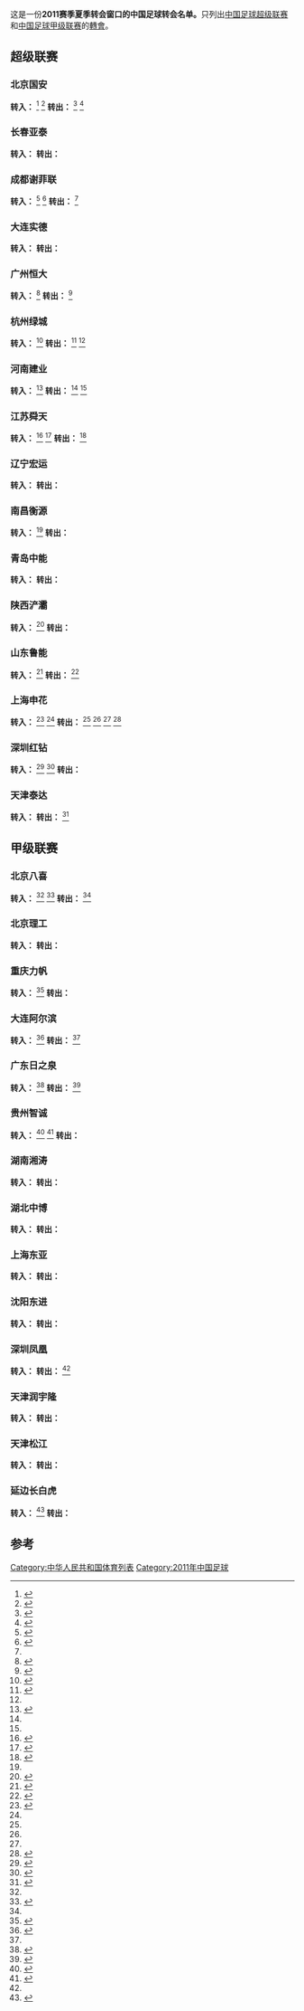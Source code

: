 这是一份'''2011赛季夏季转会窗口的中国足球转会名单。'''只列出[[中国足球超级联赛|中国足球超级联赛]]和[[中国足球甲级联赛|中国足球甲级联赛]]的[[轉會_(足球)|轉會]]。

==超级联赛==

===北京国安===
{{col-begin}}
{{col-2}}
'''转入：'''
{{Fs start}}
{{Fs player|no=40|nat=SEN|name=[[阿达马·弗朗索瓦·塞内|阿达马·弗朗索瓦·塞内]]|pos=DF|other=转入自{{flagicon|POR}} [[维多利亚足球俱乐部|维多利亚足球俱乐部]]}} <ref>{{Cite web |url=http://fcguoan.sina.com.cn/3/2011/0616/416.html |title=北京国安与塞内加尔籍球员阿达马∙弗朗索瓦∙塞内正式签约 |accessdate=2017-01-23 |archive-date=2020-11-22 |archive-url=https://web.archive.org/web/20201122120610/http://fcguoan.sina.com.cn/3/2011/0616/416.html |dead-url=no }}</ref>
{{Fs player|no=41|nat=SEN|name=[[拉德吉·凯塔|拉德吉·凯塔]]|pos=FW|other=租借自{{flagicon|POR}} [[布拉加竞技俱乐部|布拉加竞技俱乐部]]}} <ref name="Ladji Keita">{{Cite web |url=http://sports.sina.com.cn/j/2011-06-30/16365639037.shtml |title=国安高层曝解约罗贝托无违约金 凯塔签半年租借合同 |accessdate=2017-01-23 |archive-date=2020-11-23 |archive-url=https://web.archive.org/web/20201123163058/http://sports.sina.com.cn/j/2011-06-30/16365639037.shtml |dead-url=no }}</ref>
{{Fs end}}
{{col-2}}
'''转出：'''
{{Fs start}}
{{Fs player|no=2|nat=China|name=[[郎征|郎征]]|pos=DF|other=租借到[[南昌衡源|南昌衡源]]}}<ref name="郎征">{{Cite web |url=http://sports.163.com/11/0706/01/788AQSNE00051C89.html |title=郎征转会已获帕切科点头 租借半年扫清价格障碍 |accessdate=2017-01-23 |archive-date=2018-01-15 |archive-url=https://web.archive.org/web/20180115185103/http://sports.163.com/11/0706/01/788AQSNE00051C89.html |dead-url=no }}</ref>
{{Fs player|no=8|nat=Brazil|name=[[罗拔图·卡蒙·菲利克斯|罗拔图]]|pos=FW|other=转会到{{flagicon|POR}} [[吉尔维森特足球俱乐部|吉尔维森特足球俱乐部]]}}
{{Fs player|no=10|nat=Brazil|name=[[戴维·荷西·施华·度·纳斯克曼多|戴维]]|pos=FW|other=租借回归自{{flagicon|Qatar}} [[乌姆沙拉尔体育俱乐部|乌姆沙拉尔]]}}<ref>{{Cite web |url=http://sports.sohu.com/20110504/n280482111.shtml |title=国安正式解约巴西患病外援 戴维归期已过难联系 |accessdate=2017-01-23 |archive-date=2020-09-24 |archive-url=https://web.archive.org/web/20200924123312/https://sports.sohu.com/20110504/n280482111.shtml |dead-url=no }}</ref>
{{Fs player|no=11|nat=China|name=[[闫相闯|闫相闯]]|pos=FW|other=租借到[[大连实德|大连实德]]}}
{{Fs player|no=32|nat=China|name=[[崔宇|崔宇]]|pos=MF|other=租借到[[青岛青科足球俱乐部|青岛青科足球俱乐部]]}}
{{Fs player|no=33|nat=China|name=[[马冲冲|马冲冲]]|pos=DF|other=租借到[[四川足球俱乐部|四川足球俱乐部]]}}

{{Fs end}}
{{col-end}}

===长春亚泰===
{{col-begin}}
{{col-2}}
'''转入：'''
{{Fs start|hidenote=y}}
{{Fs player|no=3|nat=CMR|name=[[莫德斯特·姆巴米|莫德斯特·姆巴米]]|pos=MF|other=租借自[[大连阿尔滨|大连阿尔滨]]}}
{{Fs player|no=14|nat=Colombia|name=[[约华尼·阿雷切亚|约华尼·阿雷切亚]]|pos=FW|other=转入自{{flagicon|Colombia}} [[国民竞技|国民竞技]]}}
{{Fs end}}
{{col-2}}
'''转出：'''
{{Fs start|hidenote=y}}
{{Fs player|no=5|nat=Serbia|name=[[拉多米尔·科科维奇|拉多米尔·科科维奇]]|pos=MF|other=租借回归自{{flagicon|Serbia}} [[拉德足球俱乐部|拉德足球俱乐部]]}}
{{Fs player|no=31|nat=China|name=[[胡熙|胡熙]]|pos=MF|other=租借到[[湖北中博|湖北中博]]}}
{{Fs player|no=37|nat=China|name=[[潘超然|潘超然]]|pos=FW|other=租借到[[南昌衡源|南昌衡源]]}}
{{Fs end}}
{{col-end}}

===成都谢菲联===
{{col-begin}}
{{col-2}}
'''转入：'''
{{Fs start|hidenote=y}}
{{Fs player|no=13|nat=China|name=[[干颖波|干颖波]]|pos=DF|other=自由球员}}
{{Fs player|no=20|nat=Colombia|name=[[哈维尔·安德烈斯·埃斯图皮南·罗梅罗|罗梅罗]]|pos=FW|other=自由球员}}<ref name="成都谢菲联">{{Cite web |url=http://www.sufc.com.cn/Article/ShowInfo.asp?InfoID=2497 |title=成都谢菲联正式引进哥伦比亚前锋罗梅罗 |accessdate=2017-01-23 |archive-date=2011-07-10 |archive-url=https://web.archive.org/web/20110710030543/http://www.sufc.com.cn/Article/ShowInfo.asp?InfoID=2497 |dead-url=yes }}</ref>
{{Fs player|no=38|nat=Malta|name=[[约翰·哈钦森_(足球运动员)|约翰·哈钦森]]|pos=MF|other= 租借自{{flagicon|AUS}} [[中岸水手足球會|中岸水手足球會]]}}<ref>{{Cite web |url=http://www.sufc.com.cn/Article/ShowInfo.asp?InfoID=2504 |title=哈钦森(John Hutchinson)正式加盟成都谢菲联 |accessdate=2017-01-23 |archive-date=2011-09-01 |archive-url=https://web.archive.org/web/20110901175625/http://www.sufc.com.cn/Article/ShowInfo.asp?InfoID=2504 |dead-url=yes }}</ref>
{{Fs player|no=40|nat=China|name=[[热夏提·吾买尔江|热夏提·吾买尔江]]|pos=MF|other=自由球员}}
{{Fs end}}
{{col-2}}
'''转出：'''
{{Fs start|hidenote=y}}
{{Fs player|no=3|nat=China|name=[[刘宇_(足球运动员)|刘宇]]|pos=DF|other=转会到[[江苏舜天足球俱乐部|江苏舜天]] }} <ref name="Liu Yu"/>
{{Fs player|no=9|nat=China|name=[[石俊|石俊]]|pos=FW|other=转会到[[四川足球俱乐部|四川足球俱乐部]]}}
{{Fs player|no=19|nat=Australia|name=[[亚当·克瓦斯尼克|亚当·克瓦斯尼克]]|pos=FW|other=租借期满回归{{flagicon|AUS}} [[中岸水手足球會|中岸水手足球會]]}}
{{Fs player|no=29|nat=China|name=[[宋振瑜|宋振瑜]]|pos=GK|other=转会到[[天津泰达|天津泰达]] }}
{{Fs player|no=-|nat=China|name=[[姜胜|姜胜]]|pos=MF|other=租借到[[湖北中博|湖北中博]] }}
{{Fs end}}
{{col-end}}

===大连实德===
{{col-begin}}
{{col-2}}
'''转入：'''
{{Fs start|hidenote=y}}
{{Fs player|no=41|nat=China|name=[[闫相闯|闫相闯]]|pos=FW|other=租借自[[北京国安|北京国安]]}}
{{Fs player|no=42|nat=Uzbekistan|name=[[穆罗德·霍尔穆哈梅多夫|穆罗德·霍尔穆哈梅多夫]]|pos=DF|other=租借自{{flagicon|Uzbekistan}} [[塔什干棉农足球俱乐部|塔什干棉农足球俱乐部]]}}
{{Fs player|no=43|nat=Brazil|name=[[卡洛斯·阿德里亚诺·索萨·克鲁斯|阿德里亚诺]]|pos=FW|other=转入自{{flagicon|Brazil}} [[富明尼斯足球會|弗卢米嫩塞]]}}
{{Fs end}}
{{col-2}}
'''转出：'''
{{Fs start|hidenote=y}}
{{Fs player|no=16|nat=KOR|name=[[全光真|全光真]]|pos=MF|other=合约结束}}
{{Fs player|no=20|nat=KOR|name=[[金珍圭|金珍圭]]|pos=DF|other=转会到{{flagicon|Japan}} [[甲府风林|甲府风林]] }}
{{Fs end}}
{{col-end}}

===广州恒大===
{{col-begin}}
{{col-2}}
'''转入：'''
{{Fs start|hidenote=y}}
{{Fs player|no=15|nat=ARG|name=[[达里奥·孔卡|达里奥·孔卡]]|pos=MF|other=转入自{{flagicon|BRA}} [[富明尼斯足球會|富明尼斯足球會]]}}<ref>{{Cite web |url=http://www.gzevergrandefc.com/show_content.php?id=1048 |title=孔卡（CONCA）正式加盟广州恒大足球俱乐部 |accessdate=2017-01-23 |archive-date=2011-07-05 |archive-url=https://web.archive.org/web/20110705184106/http://www.gzevergrandefc.com/show_content.php?id=1048 |dead-url=no }}</ref>
{{Fs end}}
{{col-2}}
'''转出：'''
{{Fs start|hidenote=y}}
{{Fs player|no=8|nat=Brazil|name=[[雷纳托·卡贾|雷纳托·卡贾]]|pos=MF|other=租借到{{flagicon|Brazil}} [[邦迪比達體育會|庞特普雷塔]]}} <ref>{{Cite web |url=http://sports.sohu.com/20110717/n313649017.shtml |title=雷纳托60万美元租借回巴西 有机会再为广州效力 |accessdate=2017-01-23 |archive-date=2016-03-04 |archive-url=https://web.archive.org/web/20160304055213/http://sports.sohu.com/20110717/n313649017.shtml |dead-url=no }}</ref>
{{Fs end}}
{{col-end}}

===杭州绿城===
{{col-begin}}
{{col-2}}
'''转入：'''
{{Fs start|hidenote=y}}
{{Fs player|no=41|nat=Honduras|name=[[兰迪·迪亚蒙|兰迪·迪亚蒙]]|pos=FW|other =租借自{{flagicon|Honduras}} [[马拉松竞技|马拉松竞技]]}}<ref name="Rony Flores">{{Cite web |url=http://sports.163.com/11/0703/02/780M7NU100051C89.html |title=绿城敲定洪都拉斯锋线新援 周一讲抵达杭州体检 |accessdate=2017-01-23 |archive-date=2016-03-05 |archive-url=https://web.archive.org/web/20160305014507/http://sports.163.com/11/0703/02/780M7NU100051C89.html |dead-url=no }}</ref>
{{Fs player|no=42|nat=China|name=[[毛剑卿|毛剑卿]]|pos=FW|other=租借自[[陕西浐灞|陕西浐灞]]}}
{{Fs end}}
{{col-2}}
'''转出：'''
{{Fs start|hidenote=y}}
{{Fs player|no=8|nat=China|name=[[李彦_(足球运动员)|李彦]]|pos=MF|other=退役}}<ref name="Li Yan">{{Cite web |url=http://sports.sina.com.cn/greentownfc/news/2011/0623/717.html |title=“我们的李彦”宣布退役 7.16告别赛 |accessdate=2017-01-23 |archive-date=2016-03-04 |archive-url=https://web.archive.org/web/20160304055957/http://sports.sina.com.cn/greentownfc/news/2011/0623/717.html |dead-url=no }}</ref>
{{Fs player|no=10|nat=Uruguay|name=[[马蒂亚斯·马谢罗|马蒂亚斯·马谢罗]]|pos=FW|other=租借回归自{{flagicon|Chile}} [[艾斯潘诺拉联合体育俱乐部|艾斯潘诺拉联合体育俱乐部]]}}<ref name="Rony Flores"/>
{{Fs player|no=22|nat=China|name=[[滕尚坤|滕尚坤]]|pos=GK|other=租借到[[深圳凤凰|深圳凤凰]]}}
{{Fs end}}
{{col-end}}

===河南建业===
{{col-begin}}
{{col-2}}
'''转入：'''
{{Fs start|hidenote=y}}
{{Fs player|no=37|nat=ZAM|name=[[克里斯托弗·卡通戈|克里斯托弗·卡通戈]]|pos=FW|other=转入自{{flagicon|GRE}} [[克桑西竞技俱乐部|克桑西竞技俱乐部]]}}
{{Fs player|no=40|nat=ARG|name=[[马科斯·弗洛雷斯|马科斯·弗洛雷斯]]|pos=MF|other=转入自{{flagicon|AUS}} [[阿德莱德联足球俱乐部|阿德莱德联足球俱乐部]]}}<ref name="河南建业">{{Cite web |url=http://sports.sohu.com/20110630/n312118757.shtml |title=河南队引援基本大功告成 澳超MVP+某国家队队长 |accessdate=2017-01-23 |archive-date=2016-03-04 |archive-url=https://web.archive.org/web/20160304120345/http://sports.sohu.com/20110630/n312118757.shtml |dead-url=no }}</ref>
{{Fs player|no=42|nat=China|name=[[韩超|韩超]]|pos=DF|other=自由球员}}
{{Fs player|no=48|nat=China|name=[[毕津浩|毕津浩]]|pos=FW|other=转入自{{flagicon|Portugal}} [[博維斯塔足球會|博維斯塔足球會]]}}
{{Fs end}}
{{col-2}}
'''转出：'''
{{Fs start|hidenote=y}}
{{Fs player|no=8|nat=Brazil|name=[[蒂亚戈·波蒂瓜|蒂亚戈·波蒂瓜]]|pos=MF|other=租借回归自{{flagicon|BRA}} [[派桑杜体育俱乐部|派桑杜]] }}<ref name="河南建业"/>
{{Fs player|no=22|nat=Brazil|name=[[罗穆洛·马克斯·马塞多|罗穆洛]]|pos=MF|other=合约结束}}<ref name="河南建业"/>
{{Fs end}}
{{col-end}}

===江苏舜天===
{{col-begin}}
{{col-2}}
'''转入：'''
{{Fs start|hidenote=y}}
{{Fs player|no=37|nat=China|name=[[刘宇_(足球运动员)|刘宇]]|pos=DF|other=转入自[[成都谢菲联|成都谢菲联]] }}<ref name="Liu Yu">{{Cite web |url=http://fc.sainty.cn/saintyfootball/doc_detail_show_e.jsp?id=2011629115115515 |title=刘宇加盟国信舜天 球队后场得到补充 |accessdate=2017-01-23 |archive-date=2011-09-05 |archive-url=https://web.archive.org/web/20110905080256/http://fc.sainty.cn/saintyfootball/doc_detail_show_e.jsp?id=2011629115115515 |dead-url=yes }}</ref>
{{Fs player|no=38|nat=Serbia|name=[[亚历山大·耶夫蒂奇|亚历山大·耶夫蒂奇]]|pos=FW|other=转入自{{flagicon|Serbia}} [[贝尔格莱德红星足球俱乐部|贝尔格莱德红星足球俱乐部]]}}
{{Fs player|no=39|nat=Uzbekistan|name=[[卡莫利丁·塔季耶夫|卡莫利丁·塔季耶夫]]|pos=DF|other=转入自{{flagicon|Uzbekistan}} [[塔什干棉农足球俱乐部|塔什干棉农足球俱乐部]]}}<ref>{{Cite web |url=http://sports.sina.com.cn/j/2011-07-05/16395645157.shtml |title=舜天官方透露将签中亚后卫 其两兄弟曾先后效力泰达 |accessdate=2017-01-23 |archive-date=2016-03-04 |archive-url=https://web.archive.org/web/20160304042240/http://sports.sina.com.cn/j/2011-07-05/16395645157.shtml |dead-url=no }}</ref>
{{Fs player|no=40|nat=China|name=[[卢哲宇|卢哲宇]]|pos=GK|other=租借自[[天津泰达|天津泰达]]}}
{{Fs end}}
{{col-2}}
'''转出：'''
{{Fs start|hidenote=y}}
{{Fs player|no=4|nat=AUS|name=[[Alex_Wilkinson|Alex Wilkinson]]|pos=DF|other=租借回归自{{flagicon|AUS}} [[中岸水手足球會|中岸水手足球會]]}}<ref>{{Cite web |url=http://sports.163.com/11/0701/03/77RLUFH600051C89.html |title=威尔金森回国战大连成告别战 舜天将寻外援中卫 |access-date=2017-01-23 |archive-url=https://web.archive.org/web/20121219223317/http://sports.163.com/11/0701/03/77RLUFH600051C89.html |archive-date=2012-12-19 |dead-url=yes }}</ref>
{{Fs player|no=6|nat=China|name=[[郭明月|郭明月]]|pos=MF|other=转会到[[重庆足球俱乐部|重庆足球俱乐部]]}}
{{Fs player|no=19|nat=AUS|name=[[布鲁士·迪捷特|布鲁士·迪捷特]]|pos=FW|other=租借回归自{{flagicon|AUS}} [[阿德莱德联队|阿德莱德联队]]}}
{{Fs player|no=29|nat=China|name=[[刘骥_(足球运动员)|刘骥]]|pos=MF|other=租借到[[贵州智诚|贵州智诚]]}}
{{Fs end}}
{{col-end}}

===辽宁宏运===
{{col-begin}}
{{col-2}}
'''转入：'''
{{Fs start|hidenote=y}}
{{Fs player|no=2|nat=China|name=[[李毅男|李毅男]]|pos=DF|other=转入自[[重庆力帆|重庆力帆]]}}
{{Fs player|no=38|nat=Cameroon|name=[[让·米歇尔·恩朗|让·米歇尔·恩朗]]|pos=FW|other=自由球员}}
{{Fs end}}
{{col-2}}
'''转出：'''
{{Fs start|hidenote=y}}
{{Fs end}}
{{col-end}}

===南昌衡源===
{{col-begin}}
{{col-2}}
'''转入：'''
{{Fs start|hidenote=y}}
{{Fs player|no=4|nat=China|name=[[郎征|郎征]]|pos=DF|other=租借自[[北京国安|北京国安]]}}<ref name="郎征"/>
{{Fs player|no=9|nat=Brazil|name=[[保罗·罗伯托·多卡莫|多卡莫]]|pos=FW|other=租借自{{flagicon|Brazil}} [[博阿竞技俱乐部|博阿竞技俱乐部]]}}
{{Fs player|no=12|nat=Brazil|name=[[费尔南多·卡米洛·法利亚斯|卡米洛]]|pos=MF|other=租借自{{flagicon|Brazil}} [[高士路體育會|克鲁塞罗]]}}
{{Fs player|no=47|nat=Brazil|name=[[保罗·罗伯托·德耶苏斯·博阿文图拉|保罗·罗伯托]]|pos=FW|other=租借自{{flagicon|Brazil}} [[布拉甘蒂诺竞技俱乐部|布拉甘蒂诺]]}}
{{Fs player|no=48|nat=China|name=[[王健_(足球运动员)|王健]]|pos=DF|other=租借自[[天津泰达|天津泰达]]}}
{{Fs player|no=49|nat=China|name=[[潘超然|潘超然]]|pos=FW|other=租借自[[长春亚泰|长春亚泰]]}}
{{Fs player|no=-|nat=Bolivia|name=[[哈斯玛尼·坎波斯|哈斯玛尼·坎波斯]]|pos=MF|other=转入自{{flagicon|Bolivia}} [[东方石油体育俱乐部|东方石油体育俱乐部]]}}
{{Fs end}}
{{col-2}}
'''转出：'''
{{Fs start|hidenote=y}}
{{Fs player|no=10|nat=Uruguay|name=[[乔纳森·拉米斯|乔纳森·拉米斯]]|pos=FW|other=租借回归自{{flagicon|Uruguay}} [[佩那罗尔足球俱乐部|佩纳罗尔]]}}
{{Fs player|no=19|nat=China|name=[[季俊|季俊]]|pos=FW|other=合约结束}}
{{Fs player|no=23|nat=Uruguay|name=[[迭戈·贝拉|迭戈·贝拉]]|pos=FW|other=租借期满回归{{flagicon|Uruguay}} [[利物浦足球俱乐部_(乌拉圭)|利物浦足球俱乐部 (乌拉圭)]]}}
{{Fs player|no=35|nat=China|name=[[叶长根|叶长根]]|pos=MF|other=转会到[[青岛青科足球俱乐部|青岛青科足球俱乐部]]}}
{{Fs player|no=38|nat=China|name=[[沈佳豪|沈佳豪]]|pos=MF|other=合约结束}}
{{Fs player|no=40|nat=China|name=[[程晓鹏|程晓鹏]]|pos=GK|other=合约结束}}
{{Fs player|no=-|nat=Bolivia|name=[[哈斯玛尼·坎波斯|哈斯玛尼·坎波斯]]|pos=MF|other=租借到{{flagicon|Bolivia}} [[玻利瓦尔俱乐部|玻利瓦尔俱乐部]]}}
{{Fs end}}
{{col-end}}

===青岛中能===
{{col-begin}}
{{col-2}}
'''转入：'''
{{Fs start|hidenote=y}}
{{Fs player|no=6|nat=Uzbekistan|name=[[阿齐兹·伊布拉希莫夫|阿齐兹·伊布拉希莫夫]]|pos=FW|other=转入自 {{flagicon|CZE}}  [[波希米扬斯1905足球俱乐部|波希米扬斯1905足球俱乐部]]}}
{{Fs end}}
{{col-2}}
'''转出：'''
{{Fs start|hidenote=y}}
{{Fs player|no=11|nat=Uzbekistan|name=[[伊达尔·马戈德耶夫|伊达尔·马戈德耶夫]]|pos=MF|other=合约结束 }}
{{Fs end}}
{{col-end}}

===陕西浐灞===
{{col-begin}}
{{col-2}}
'''转入：'''
{{Fs start|hidenote=y}}
{{Fs player|no=11|nat=SCO|name=[[德雷克·里奥丹|德雷克·里奥丹]]|pos=FW|other=转入自{{flagicon|SCO}} [[希伯尼安足球俱乐部|希伯尼安足球俱乐部]]}}
{{Fs player|no=29|nat=China|name=[[张可|张可]]|pos=MF|other=自由球员}}<ref name="陕西浐灞">{{Cite web |url=http://sports.sohu.com/20110609/n309675068.shtml |title=陕西二次引援不看名气看实力 内援锁定张可 |accessdate=2017-01-23 |archive-date=2016-03-04 |archive-url=https://web.archive.org/web/20160304062959/http://sports.sohu.com/20110609/n309675068.shtml |dead-url=no }}</ref>
{{Fs end}}
{{col-2}}
'''转出：'''
{{Fs start|hidenote=y}}
{{Fs player|no=9|nat=Slovakia|name=[[托马斯·奥拉维茨|托马斯·奥拉维茨]]|pos=FW|other=租借回归自{{flagicon|Slovakia}} [[日利纳足球俱乐部|日利纳足球俱乐部]]}}
{{Fs player|no=33|nat=China|name=[[毛剑卿|毛剑卿]]|pos=FW|other=租借到[[杭州绿城|杭州绿城]]}}
{{Fs end}}
{{col-end}}

===山东鲁能===
{{col-begin}}
{{col-2}}
'''转入：'''
{{Fs start|hidenote=y}}
{{Fs player|no=4|nat=Brazil|name=[[法比亚诺·梅迪纳·达·席尔瓦|法比亚诺]]|pos=DF|other=转入自{{flagicon|Italy}} [[莱切足球俱乐部|莱切足球俱乐部]]}}<ref>{{Cite web |url=http://sports.sohu.com/20110705/n312504091.shtml |title=鲁能宣布正式引进意甲铁卫 披4号战袍签约一年 |accessdate=2017-01-23 |archive-date=2016-03-04 |archive-url=https://web.archive.org/web/20160304104904/http://sports.sohu.com/20110705/n312504091.shtml |dead-url=no }}</ref>
{{Fs player|no=50|nat=China|name=[[蒿俊闵|蒿俊闵]]|pos=MF|other=转入自{{flagicon|GER}} [[沙尔克04足球俱乐部|沙尔克04足球俱乐部]]}}
{{Fs player|no=-|nat=China|name=[[王刚_(足球运动员)|王刚]] |pos=FW|other=转入自{{flagicon|POR}} [[比拉馬體育會|比拉馬體育會]]}}
{{Fs end}}
{{col-2}}
'''转出：'''
{{Fs start|hidenote=y}}
{{Fs player|no=3|nat=Brazil|name=[[雷纳托·席尔瓦|雷纳托·席尔瓦]]|pos=DF|other=租借到{{flagicon|Brazil}} [[華斯高達伽馬划艇會|華斯高達伽馬划艇會]]}}<ref>{{Cite web |url=http://sports.sina.com.cn/j/2011-07-08/10205649101.shtml |title=鲁能被弃中卫签约巴西豪门 重回家乡期待找回信心 |accessdate=2017-01-23 |archive-date=2016-03-03 |archive-url=https://web.archive.org/web/20160303194646/http://sports.sina.com.cn/j/2011-07-08/10205649101.shtml |dead-url=no }}</ref>
{{Fs player|no=-|nat=China|name=[[王刚_(足球运动员)|王刚]] |pos=FW|other=租借到{{flagicon|POR}} [[高維拿體育會|高維拿體育會]]}}
{{Fs end}}
{{col-end}}

===上海申花===
{{col-begin}}
{{col-2}}
'''转入：'''
{{Fs start|hidenote=y}}
{{Fs player|no=38|nat=Colombia|name=[[埃斯纳·伊万·罗博阿|埃斯纳·伊万·罗博阿]]|pos=MF|other=租借自{{flagicon|Colombia}} [[帕斯度體育會|帕斯度體育會]]}}<ref name="Eisner Iván Loboa">{{Cite web |url=http://www.shenhuafc.com.cn/newsDetail.htm?ff8080812cc050df01310a92e22d00fd |title=2011赛季中超二次转会：内外援各一人加盟申花 |accessdate=2017-01-23 |archive-date=2011-07-14 |archive-url=https://web.archive.org/web/20110714141715/http://www.shenhuafc.com.cn/newsDetail.htm?ff8080812cc050df01310a92e22d00fd |dead-url=no }}</ref>
{{Fs player|no=39|nat=China|name=[[由元文|由元文]]|pos=FW|other=自由球员}}<ref name="Eisner Iván Loboa"/>
{{Fs end}}
{{col-2}}
'''转出：'''
{{Fs start|hidenote=y}}
{{Fs player|no=8|nat=Colombia|name=[[杜维尔·里亚斯科斯|杜维尔·里亚斯科斯]]|pos=FW|other=合约结束}}
{{Fs player|no=19|nat=China|name=[[董学升|董学升]]|pos=FW|other=租借到[[深圳红钻|深圳红钻]]}}<ref name="Zheng Wei"/>
{{Fs player|no=24|nat=China|name=[[王阳_(足球运动员)|王阳]]|pos=MF|other=租借到{{flagicon|Lithuania}} [[马里扬泊列苏杜瓦足球俱乐部|苏杜瓦]]}}<ref name="Zheng Wei"/>
{{Fs player|no=31|nat=Syria|name=[[阿卜杜勒卡达尔·达卡|阿卜杜勒卡达尔·达卡]]|pos=DF|other=租借回归自{{flagicon|Syria}} [[阿勒頗伊蒂哈德體育會|伊蒂哈德]]}}
{{Fs player|no=32|nat=China|name=[[顾斌|顾斌]]|pos=MF|other=租借到{{flagicon|Lithuania}} [[马里扬泊列苏杜瓦足球俱乐部|苏杜瓦]]}}<ref name="Zheng Wei"/>
{{Fs player|no=36|nat=China|name=[[郑伟_(足球运动员)|郑伟]]|pos=MF|other=转会到[[重庆足球俱乐部|重庆足球俱乐部]]}}<ref name="Zheng Wei">{{Cite web |url=http://www.shenhuafc.com.cn/newsDetail.htm?ff8080812cc050df01311c7480f10101 |title=俱乐部公告：郑伟转会重庆 两90后小将求学欧洲 |accessdate=2017-01-23 |archive-date=2011-07-15 |archive-url=https://web.archive.org/web/20110715193558/http://www.shenhuafc.com.cn/newsDetail.htm?ff8080812cc050df01311c7480f10101 |dead-url=no }}</ref>
{{Fs player|no=-|nat=China|name=[[樊群霄|樊群霄]]|pos=DF|other=转会到{{flagicon|HKG}} [[香港飞马足球会|香港飞马足球会]] }}
{{Fs end}}
{{col-end}}

===深圳红钻===
{{col-begin}}
{{col-2}}
'''转入：'''
{{Fs start|hidenote=y}}
{{Fs player|no=39|nat=Honduras|name=[[罗尼·弗洛雷斯|罗尼·弗洛雷斯]]|pos=FW|other =租借自{{flagicon|Honduras}} [[马拉松竞技|马拉松竞技]]}}<ref>{{Cite web |url=http://sports.sina.com.cn/j/2011-07-08/12555649358.shtml |title=深圳官方宣布租洪都拉斯射手 单赛季14球队内最佳 |accessdate=2017-01-23 |archive-date=2016-03-04 |archive-url=https://web.archive.org/web/20160304050554/http://sports.sina.com.cn/j/2011-07-08/12555649358.shtml |dead-url=no }}</ref>
{{Fs player|no=40|nat=China|name=[[董学升|董学升]]|pos=FW|other=租借自[[上海申花|上海申花]]}}
{{Fs player|no=41|nat=China|name=[[弋腾|弋腾]]|pos=DF|other=转入自{{flagicon|FRA}} [[梅斯足球俱乐部|梅斯足球俱乐部]]}}
{{Fs player|no=42|nat=Bolivia|name=[[罗纳德·里维罗|罗纳德·里维罗]]|pos=DF|other=租借自{{flagicon|Bolivia}} [[玻利瓦尔俱乐部|玻利瓦尔俱乐部]]}}<ref>{{Cite web |url=http://sports.sina.com.cn/j/2011-07-07/22165648514.shtml |title=特鲁钦点玻利维亚国脚签约深足 美洲杯零封梅西 |accessdate=2017-01-23 |archive-date=2016-03-04 |archive-url=https://web.archive.org/web/20160304041921/http://sports.sina.com.cn/j/2011-07-07/22165648514.shtml |dead-url=no }}</ref>
{{Fs end}}
{{col-2}}
'''转出：'''
{{Fs start|hidenote=y}}
{{Fs player|no=10|nat=SLO|name=[[埃尔明·拉科维奇|埃尔明·拉科维奇]]|pos=MF|other=合约结束 }}
{{Fs player|no=18|nat=Japan|name=[[卷诚一郎|卷诚一郎]]|pos=FW|other=转会到{{flagicon|Japan}} [[东京绿茵|东京绿茵]]}}
{{Fs player|no=25|nat=China|name=[[栗鑫|栗鑫]]|pos=MF|other=合约结束 }}
{{Fs player|no=29|nat=China|name=[[邢凯|邢凯]]|pos=DF|other=合约结束 }}
{{Fs player|no=-|nat=China|name=[[徐亿海|徐亿海]]|pos=FW|other=转会到[[大连阿尔滨|大连阿尔滨]]}}
{{Fs end}}
{{col-end}}

===天津泰达===
{{col-begin}}
{{col-2}}
'''转入：'''
{{Fs start|hidenote=y}}
{{Fs player|no=42|nat=Romania|name=[[马里乌斯·比拉什科|马里乌斯·比拉什科]]|pos=FW|other=转入自{{flagicon|Romania}} [[布加勒斯特星足球俱樂部|布加勒斯特星足球俱樂部]]}}
{{Fs player|no=44|nat=KOR|name=[[宋钟国|宋钟国]]|pos=MF|other=转入自{{flagicon|KOR}} [[蔚山现代|蔚山现代]]}}
{{Fs player|no=45|nat=China|name=[[宋振瑜|宋振瑜]]|pos=GK|other=转入自[[成都谢菲联|成都谢菲联]] }}
{{Fs end}}
{{col-2}}
'''转出：'''
{{Fs start|hidenote=y}}
{{Fs player|no=3|nat=KOR|name=[[权辑|权辑]]|pos=MF|other=合约结束}}<ref>{{Cite web |url=http://sports.sina.com.cn/j/2011-07-01/14245640137.shtml |title=韩国悍将自动申请与泰达解约 京津德比成谢幕演出 |accessdate=2017-01-23 |archive-date=2016-03-03 |archive-url=https://web.archive.org/web/20160303205825/http://sports.sina.com.cn/j/2011-07-01/14245640137.shtml |dead-url=no }}</ref>
{{Fs player|no=9|nat=Nigeria|name=[[奥比奥拉·奥吉塔|奥比奥拉·奥吉塔]]|pos=FW|other=转会到{{flagicon|Serbia}} [[伊萬尼察楓樹足球俱樂部|伊萬尼察楓樹]]}}
{{Fs player|no=17|nat=China|name=[[卢哲宇|卢哲宇]]|pos=GK|other=租借到[[江苏舜天足球俱乐部|江苏舜天]]}}
{{Fs player|no=24|nat=China|name=[[杜君鹏|杜君鹏]]|pos=FW|other=合约结束 }}
{{Fs player|no=41|nat=China|name=[[范志强|范志强]]|pos=FW|other=租借到[[北京理工大学足球俱乐部|北京理工大学]]}}
{{Fs player|no=-|nat=China|name=[[王健_(足球运动员)|王健]]|pos=DF|other=租借到[[南昌衡源|南昌衡源]]}}
{{Fs end}}
{{col-end}}

==甲级联赛==
===北京八喜===
{{col-begin}}
{{col-2}}
'''转入：'''
{{Fs start|hidenote=y}}
{{Fs player|no=25|nat=URU|name=[[马克西莫·卢卡斯|马克西莫·卢卡斯]]|pos=DF|other=自由球员}}<ref name="北京八喜"/>
{{Fs player|no=34|nat=URU|name=[[迭戈·赛瓦内|迭戈·赛瓦内]]|pos=FW|other=转入自{{flagicon|SLV}} [[阿吉拉竞技|阿吉拉竞技]]}}<ref name="北京八喜">{{Cite web |url=http://sports.cqnews.net/html/2011-06/23/content_6915456.htm |title=八喜敲定两名乌拉圭外援 小马丁昔日队友转战中甲 |accessdate=2017-01-23 |archive-date=2012-03-26 |archive-url=https://web.archive.org/web/20120326005535/http://sports.cqnews.net/html/2011-06/23/content_6915456.htm |dead-url=yes }}</ref>
{{Fs end}}
{{col-2}}
'''转出：'''
{{Fs start|hidenote=y}}
{{Fs player|no=10|nat=China|name=[[王君_(足球运动员)|王君]]|pos=MF|other=转会到[[大连阿尔滨|大连阿尔滨]]}}
{{Fs player|no=30|nat=USA|name=[[莱尔·马丁|莱尔·马丁]]|pos=FW|other=合约结束}}<ref name="北京八喜"/>
{{Fs end}}
{{col-end}}

===北京理工===
{{col-begin}}
{{col-2}}
'''转入：'''
{{Fs start|hidenote=y}}
{{Fs player|no=36|nat=URU|name=[[马丁·罗德里格斯_(足球运动员)|马丁·罗德里格斯]]|pos=DF|other=转入自{{flagicon|URU}} [[利物浦足球俱乐部_(乌拉圭)|利物浦足球俱乐部 (乌拉圭)]]}}
{{Fs player|no=39|nat=China|name=[[李勋|李勋]]|pos=FW|other=转入自[[延边长白虎|延边长白虎]]}}
{{Fs end}}
{{col-2}}
'''转出：'''
{{Fs start|hidenote=y}}
{{Fs end}}
{{col-end}}

===重庆力帆===
{{col-begin}}
{{col-2}}
'''转入：'''
{{Fs start|hidenote=y}}
{{Fs player|no=33|nat=Angola|name=[[约翰逊·蒙泰罗·平托·马卡巴|约翰逊·马卡巴]]|pos=FW|other=转入自[[深圳凤凰|深圳凤凰]]}}<ref name="Johnson Macaba">{{Cite web |url=http://www.lifanfc.com/shownews.asp?id=1971 |title=约翰森今日正式签约力帆 |accessdate=2017-01-23 |archive-date=2011-10-03 |archive-url=https://web.archive.org/web/20111003181245/http://www.lifanfc.com/shownews.asp?id=1971 |dead-url=yes }}</ref>
{{Fs end}}
{{col-2}}
'''转出：'''
{{Fs start|hidenote=y}}
{{Fs player|no=4|nat=China|name=[[李毅男|李毅男]]|pos=DF|other=转会到[[辽宁宏运|辽宁宏运]]}}
{{Fs player|no=8|nat=Brazil|name=[[迭戈·维莱拉·塞斯·多斯桑托斯|拉易]]|pos=MF|other=合约结束 }}
{{Fs end}}
{{col-end}}

===大连阿尔滨===
{{col-begin}}
{{col-2}}
'''转入：'''
{{Fs start|hidenote=y}}
{{Fs player|no=26|nat=Colombia|name=[[路易斯·卡洛斯·卡贝萨斯|路易斯·卡洛斯·卡贝萨斯]]|pos=FW|other=转入自{{flagicon|VEN}} [[加拉加斯足球俱乐部|加拉加斯足球俱乐部]]}}<ref name="大连阿尔滨">{{Cite web |url=http://sports.sohu.com/20110614/n310042591.shtml |title=阿尔滨正式签南美锋霸 新援爱交流渴望融入球队 |accessdate=2017-01-23 |archive-date=2017-02-02 |archive-url=https://web.archive.org/web/20170202010833/http://sports.sohu.com/20110614/n310042591.shtml |dead-url=no }}</ref>
{{Fs player|no=31|nat=China|name=[[徐亿海|徐亿海]]|pos=FW|other=转入自[[深圳红钻|深圳红钻]]}}
{{Fs player|no=39|nat=China|name=[[王君_(足球运动员)|王君]]|pos=MF|other=转入自[[北京八喜|北京八喜]]}}
{{Fs player|no=-|nat=CMR|name=[[莫德斯特·姆巴米|莫德斯特·姆巴米]]|pos=MF|other=转入自{{flagicon|ESP}} [[阿尔梅里亚体育联盟|阿尔梅里亚体育联盟]]}}
{{Fs end}}
{{col-2}}
'''转出：'''
{{Fs start|hidenote=y}}
{{Fs player|no=8|nat=Colombia|name=[[埃迪森·查拉|埃迪森·查拉]]|pos=FW|other=合约结束}}<ref name="大连阿尔滨"/>
{{Fs player|no=-|nat=CMR|name=[[莫德斯特·姆巴米|莫德斯特·姆巴米]]|pos=MF|other=租借到[[长春亚泰|长春亚泰]]}}
{{Fs end}}
{{col-end}}

===广东日之泉===
{{col-begin}}
{{col-2}}
'''转入：'''
{{Fs start|hidenote=y}}
{{Fs player|no=33|nat=MLI|name=[[莫塔拉·迪亚基特|莫塔拉·迪亚基特]]|pos=DF|other=自由球员}}<ref name="广东日之泉">{{Cite web |url=http://sports.sohu.com/20110618/n310577504.shtml |title=广东队新援敲定马里国脚 凯塔上赛季曾效力鲁能 |accessdate=2017-01-23 |archive-date=2017-02-02 |archive-url=https://web.archive.org/web/20170202010457/http://sports.sohu.com/20110618/n310577504.shtml |dead-url=no }}</ref>
{{Fs end}}
{{col-2}}
'''转出：'''
{{Fs start|hidenote=y}}
{{Fs player|no=5|nat=Costa Rica|name=[[达里奥·德尔加多|达里奥·德尔加多]]|pos=DF|other=租借回归自{{flagicon|Costa Rica}} [[彭塔雷纳斯足球俱乐部|彭塔雷纳斯足球俱乐部]]}}
{{Fs player|no=9|nat=Brazil|name=[[隆尼·卡洛斯·达·席尔瓦|隆尼]]|pos=FW|other=转会到{{flagicon|ROM}} [[CFR克卢日足球俱乐部|CFR克卢日足球俱乐部]]}}<ref name="Ronny">{{Cite web |url=http://sports.sohu.com/20110428/n280437946.shtml |title=日之泉最贵外援跑路 隆尼解约欲投罗马尼亚球队 |accessdate=2017-01-23 |archive-date=2017-02-02 |archive-url=https://web.archive.org/web/20170202010542/http://sports.sohu.com/20110428/n280437946.shtml |dead-url=no }}</ref>
{{Fs player|no=10|pos=MF|nat=CHN|name=[[潘佳|潘佳]]|other=租借到{{flagicon|HKG}} [[晨曦体育会|晨曦体育会]]}}
{{Fs player|no=22|pos=GK|nat=CHN|name=[[侯宇|侯宇]]|other=租借到{{flagicon|HKG}} [[晨曦体育会|晨曦体育会]]}}
{{Fs end}}
{{col-end}}

===贵州智诚===
{{col-begin}}
{{col-2}}
'''转入：'''
{{Fs start|hidenote=y}}
{{Fs player|no=9|nat=Nigeria|name=[[奥比·莫尼克|奥比·莫尼克]]|pos=MF|other=自由球员}}<ref>{{Cite web |url=http://sports.sina.com.cn/b/2011-07-07/18455648369.shtml |title=贵州智诚签约建业铁腰 前国安门将入黔辅佐张宁 |accessdate=2017-01-23 |archive-date=2017-02-02 |archive-url=https://web.archive.org/web/20170202022220/http://sports.sina.com.cn/b/2011-07-07/18455648369.shtml |dead-url=no }}</ref>
{{Fs player|no=17|nat=China|name=[[刘骥_(足球运动员)|刘骥]]|pos=MF|other=租借自[[江苏舜天足球俱乐部|江苏舜天]]}}<ref>{{Cite web |url=http://sports.sohu.com/20110706/n312622452.shtml |title=贵州新援驰援期待久违胜利 保级压力下提前搏杀 |accessdate=2017-01-23 |archive-date=2017-02-02 |archive-url=https://web.archive.org/web/20170202010705/http://sports.sohu.com/20110706/n312622452.shtml |dead-url=no }}</ref>
{{Fs end}}
{{col-2}}
'''转出：'''
{{Fs start|hidenote=y}}
{{Fs end}}
{{col-end}}

===湖南湘涛===
{{col-begin}}
{{col-2}}
'''转入：'''
{{Fs start|hidenote=y}}
{{Fs end}}
{{col-2}}
'''转出：'''
{{Fs start|hidenote=y}}
{{Fs end}}
{{col-end}}

===湖北中博===
{{col-begin}}
{{col-2}}
'''转入：'''
{{Fs start|hidenote=y}}
{{Fs player|no=4|nat=China|name=[[胡熙|胡熙]]|pos=MF|other=租借自[[长春亚泰|长春亚泰]]}}
{{Fs player|no=38|nat=China|name=[[姜胜|姜胜]]|pos=MF|other=租借自[[成都谢菲联|成都谢菲联]] }}
{{Fs end}}
{{col-2}}
'''转出：'''
{{Fs start|hidenote=y}}
{{Fs player|no=22|nat=China|name=[[丁润山|丁润山]]|pos=GK|other=租借到[[湖北青年|湖北青年]]}}
{{Fs player|no=25|nat=China|name=[[王康|王康]]|pos=MF|other=租借到[[湖北康天|湖北康天]]}}
{{Fs end}}
{{col-end}}

===上海东亚===
{{col-begin}}
{{col-2}}
'''转入：'''
{{Fs start|hidenote=y}}
{{Fs player|no=35|nat=China|name=[[徐斌|徐斌]]|pos=FW|other=自由球员}}
{{Fs end}}
{{col-2}}
'''转出：'''
{{Fs start|hidenote=y}}
{{Fs player|no=14|nat=Brazil|name=[[施利奥·苏沙|施利奥·苏沙]]|pos=FW|other=合约结束 }}
{{Fs player|no=17|nat=Bosnia|name=[[优素福·达季奇|优素福·达季奇]]|pos=FW|other=转会到{{flagicon|Hungary}} [[沃绍什体育俱乐部|沃绍什体育俱乐部]]}}
{{Fs player|no=19|nat=Macedonia|name=[[尼科拉·卡尔采夫|尼科拉·卡尔采夫]]|pos=DF|other=转会到{{flagicon|Macedonia}} [[瓦尔达足球俱乐部|瓦尔达足球俱乐部]]}}
{{Fs end}}
{{col-end}}

===沈阳东进===
{{col-begin}}
{{col-2}}
'''转入：'''
{{Fs start|hidenote=y}}
{{Fs player|no=3|nat=South Korea|name=[[李允燮|李允燮]]|pos=DF|other=自由球员}}
{{Fs player|no=7|nat=China|name=[[牟永杰|牟永杰]]|pos=MF|other=转入自{{flagicon|Indonesia}} [[斯里維加亞足球俱樂部|斯里維加亞足球俱樂部]]}}
{{Fs player|no=35|nat=China|name=[[梁宇驰|梁宇驰]]|pos=MF|other=自由球员}}
{{Fs end}}
{{col-2}}
'''转出：'''
{{Fs start|hidenote=y}}
{{Fs player|no=12|nat=South Korea|name=[[成宗铉|成宗铉]]|pos=DF|other=合约结束 }}
{{Fs player|no=33|nat=Serbia|name=[[米兰·马蒂诺维奇|米兰·马蒂诺维奇]]|pos=DF|other=合约结束}}
{{Fs end}}
{{col-end}}

===深圳凤凰===
{{col-begin}}
{{col-2}}
'''转入：'''
{{Fs start|hidenote=y}}
{{Fs player|no=18|nat=ENG|name=[[馬龍·希亞活|馬龍·希亞活]]|pos=FW|other=转入自{{flagicon|ENG}} [[黑池足球會|黑池足球會]]}}
{{Fs player|no=30|nat=China|name=滕尚坤|pos=GK|other=租借自[[杭州绿城|杭州绿城]]}}
{{Fs end}}
{{col-2}}
'''转出：'''
{{Fs start|hidenote=y}}
{{Fs player|no=11|nat=Angola|name=[[约翰逊·蒙泰罗·平托·马卡巴|约翰逊·马卡巴]]|pos=FW|other=转会到[[重庆力帆|重庆力帆]]}}<ref name="Johnson Macaba"/>
{{Fs player|no=25|nat=Brazil|name=[[阿尔伯特·安东尼奥·德·保拉|贝托]]|pos=FW|other=合约结束 }}
{{Fs end}}
{{col-end}}

===天津润宇隆===
{{col-begin}}
{{col-2}}
'''转入：'''
{{Fs start|hidenote=y}}
{{Fs player|no=-|nat=China|name=[[马晓磊|马晓磊]]|pos=MF|other=租借回归自{{flagicon|Lithuania}} [[马里扬泊列苏杜瓦足球俱乐部|苏杜瓦]]}}
{{Fs end}}
{{col-2}}
'''转出：'''
{{Fs start|hidenote=y}}
{{Fs player|no=-|nat=China|name=[[马晓磊|马晓磊]]|pos=MF|other=转会到[[重庆足球俱乐部|重庆足球俱乐部]]}}
{{Fs end}}
{{col-end}}

===天津松江===
{{col-begin}}
{{col-2}}
'''转入：'''
{{Fs start|hidenote=y}}
{{Fs player|no=32|nat=China|name=[[张健_(足球运动员)|张健]]|pos=DF|other=自由球员}}
{{Fs end}}
{{col-2}}
'''转出：'''
{{Fs start|hidenote=y}}
{{Fs end}}
{{col-end}}

===延边长白虎===
{{col-begin}}
{{col-2}}
'''转入：'''
{{Fs start|hidenote=y}}
{{Fs player|no=33|nat=Mali|name=[[索麦拉·库里巴利|索麦拉·库里巴利]]|pos=MF|other=自由球员}}<ref>{{Cite web |url=http://sports.sohu.com/20110510/n280538779.shtml |title=前德甲中场库利巴利加盟延边足球 将披33号球衣 |accessdate=2017-01-23 |archive-date=2017-02-02 |archive-url=https://web.archive.org/web/20170202010921/http://sports.sohu.com/20110510/n280538779.shtml |dead-url=no }}</ref>
{{Fs end}}
{{col-2}}
'''转出：'''
{{Fs start|hidenote=y}}
{{Fs player|no=20|nat=China|name=[[李勋|李勋]]|pos=FW|other=转会到[[北京理工大学足球俱乐部|北京理工]]}}
{{Fs player|no=31|nat=KOR|name=[[李光在|李光在]]|pos=FW|other=转会到{{flagicon|Thailand}} [[TTM海关俱乐部|TTM海关俱乐部]]}}
{{Fs end}}
{{col-end}}

==参考==
{{reflist|2}}

[[Category:中华人民共和国体育列表|Category:中华人民共和国体育列表]]
[[Category:2011年中国足球|Category:2011年中国足球]]